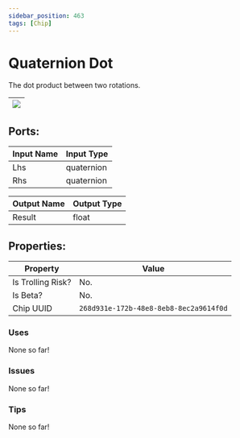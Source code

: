 ```yaml
---
sidebar_position: 463
tags: [Chip]
---
```


# Quaternion Dot


The dot product between two rotations.

| ![](https://images-ext-2.discordapp.net/external/MPmIaQzlEPmgGWlgi-WxBBXt0Bjv_zWPkg1y1f_sy3s/https/www.recroomcircuits.com/image/circuit/absolute-value?width=206&height=108) |
|-----|

## Ports:

| Input Name | Input Type |
|-----------|-----------|
| Lhs | quaternion |
| Rhs | quaternion |

| Output Name | Output Type |
|-----------|-----------|
| Result | float |

## Properties:

| Property  | Value |
|-------------------|-----------|
| Is Trolling Risk? | No. |
| Is Beta? | No. |
| Chip UUID | `268d931e-172b-48e8-8eb8-8ec2a9614f0d` |

### Uses
None so far!

### Issues
None so far!

### Tips
None so far!
